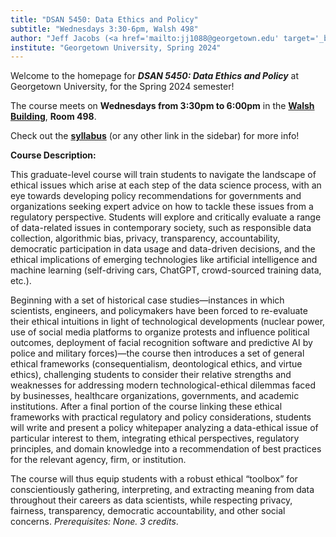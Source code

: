 ```yaml
---
title: "DSAN 5450: Data Ethics and Policy"
subtitle: "Wednesdays 3:30-6pm, Walsh 498"
author: "Jeff Jacobs (<a href='mailto:jj1088@georgetown.edu' target='_blank'>`jj1088@georgetown.edu`</a>)"
institute: "Georgetown University, Spring 2024"
---
```


Welcome to the homepage for ***DSAN 5450: Data Ethics and Policy*** at Georgetown University, for the Spring 2024 semester!

The course meets on **Wednesdays from 3:30pm to 6:00pm** in the **<a href='https://maps.app.goo.gl/fVVfDFpp4MEuukXa9' target='_blank'>Walsh Building<i class='bi bi-box-arrow-up-right ps-1'></i></a>**, **Room 498**.

Check out the [**syllabus**](syllabus.qmd) (or any other link in the sidebar) for more info!

**Course Description:**

This graduate-level course will train students to navigate the landscape of ethical issues which arise at each step of the data science process, with an eye towards developing policy recommendations for governments and organizations seeking expert advice on how to tackle these issues from a regulatory perspective. Students will explore and critically evaluate a range of data-related issues in contemporary society, such as responsible data collection, algorithmic bias, privacy, transparency, accountability, democratic participation in data usage and data-driven decisions, and the ethical implications of emerging technologies like artificial intelligence and machine learning (self-driving cars, ChatGPT, crowd-sourced training data, etc.).

Beginning with a set of historical case studies—instances in which scientists, engineers, and policymakers have been forced to re-evaluate their ethical intuitions in light of technological developments (nuclear power, use of social media platforms to organize protests and influence political outcomes, deployment of facial recognition software and predictive AI by police and military forces)—the course then introduces a set of general ethical frameworks (consequentialism, deontological ethics, and virtue ethics), challenging students to consider their relative strengths and weaknesses for addressing modern technological-ethical dilemmas faced by businesses, healthcare organizations, governments, and academic institutions. After a final portion of the course linking these ethical frameworks with practical regulatory and policy considerations, students will write and present a policy whitepaper analyzing a data-ethical issue of particular interest to them, integrating ethical perspectives, regulatory principles, and domain knowledge into a recommendation of best practices for the relevant agency, firm, or institution.

The course will thus equip students with a robust ethical "toolbox" for conscientiously gathering, interpreting, and extracting meaning from data throughout their careers as data scientists, while respecting privacy, fairness, transparency, democratic accountability, and other social concerns. *Prerequisites: None. 3 credits*.
